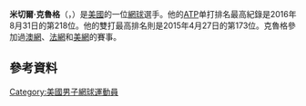 {{blpunsourced|time=2016-11-10T10:05:28+00:00}}
{{expand|time=2016-11-10T10:05:28+00:00}}

{{Infobox tennis biography
|name                              = 米切爾·克魯格
|image                             = Krueger US16 (4) (29235692614).jpg
|caption                           = 
|fullname                          = Mitchell Krueger
|country                           = {{USA}}
|residence                         = 美國[[博卡拉頓|博卡拉頓]] 
|birth_date                        = {{birth date and age|df=yes|1994|1|12}} 
|birth_place                       = 美國[[沃思堡|沃思堡]]
|height                            = {{convert|1.88|m|abbr=on}}
|turnedpro                         = 
|plays                             = 右手（雙手反拍）
|careerprizemoney                  = $53,018
|singlesrecord                     = 0–1 <small>（ATP巡迴賽、大滿貫及台維斯盃賽事）</small>
|singlestitles                     = 1 ITF
|highestsinglesranking             = No. 218 （2016年8月31日）
|currentsinglesranking             = No. 218 （2016年8月31日）
|AustralianOpenresult              = Q1 （2016）
|FrenchOpenresult                  = Q1 （2015）
|Wimbledonresult                   = 
|USOpenresult                      = Q2 （2015）
|doublesrecord                     = 
|doublestitles                     = 3 ITF
|highestdoublesranking             = No. 173 （2015年4月27日）
|currentdoublesranking             = No. 200 （2015年5月4日）
|AustralianOpenDoublesresult       = 
|FrenchOpenDoublesresult           = 
|WimbledonDoublesresult            =   
|USOpenDoublesresult               = 
|USOpenMixedresult = 1R （2012）
|updated                           = 2015年5月10日
}}
'''米切爾·克魯格'''（{{lang-en|''Mitchell Krueger''}}，{{bd|1994年|1月12日}}）是[[美國|美國]]的一位[[網球|網球]]選手。他的[[职业网球联合会|ATP]]单打排名最高紀錄是2016年8月31日的第218位。他的雙打最高排名則是2015年4月27日的第173位。克魯格參加過[[澳網|澳網]]、[[法網|法網]]和[[美網|美網]]的賽事。
==參考資料==
{{reflist}}

{{DEFAULTSORT:Mitchell Krueger}}
[[Category:美國男子網球運動員|Category:美國男子網球運動員]]
{{美国人物小作品}}